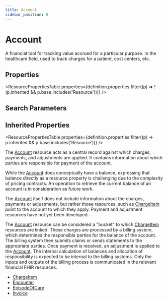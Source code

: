 ```yaml
---
title: Account
sidebar_position: 0
---
```


# Account

A financial tool for tracking value accrued for a particular purpose.  In the healthcare field, used to track charges for a patient, cost centers, etc.

<Tabs queryString="intro-section">
<TabItem value="schema" label="Schema" default>


## Properties


<ResourcePropertiesTable properties={definition.properties.filter((p) => !(p.inherited && p.base.includes('Resource')))} />

## Search Parameters

<SearchParamsTable searchParams={definition.searchParameters} />

## Inherited Properties

<ResourcePropertiesTable properties={definition.properties.filter((p) => p.inherited && p.base.includes('Resource'))} />

</TabItem>
  <TabItem value="usage" label="Usage">
    <div> <a name="scope"></a>  <p> The <a href="/docs/api/fhir/resources/account">Account</a> resource acts as a central record against which charges, payments, and adjustments are applied.  It contains information about which parties are responsible for payment of the account. </p> <p> While the <a href="/docs/api/fhir/resources/account">Account</a> does conceptually have a balance, expressing that balance directly as a resource property is challenging due to the complexity of pricing contracts.  An operation to retrieve the current balance of an account is in consideration as future work. </p> </div>
    </TabItem>
  <TabItem value="relationships" label="Relationships">
    <div>  <p> The <a href="/docs/api/fhir/resources/account">Account</a> itself does not include information about the charges, payments or adjustments, but rather those resources, such as <a href="/docs/api/fhir/resources/chargeitem">ChargeItem</a> point to the account to which they apply.  Payment and adjustment resources have not yet been developed. </p> </div>
    </TabItem>
  <TabItem value="backgroundAndContext" label="Background and Context">
    <div>  <p> The <a href="/docs/api/fhir/resources/account">Account</a> resource can be considered a "bucket" to which <a href="/docs/api/fhir/resources/chargeitem">ChargeItem</a> resources are linked.  These charges are processed by a billing system, which determines the responsible parties for the balance of the account.  The billing system then submits claims or sends statements to the appropriate parties.  Once payment is received, an adjustment is applied to the <a href="/docs/api/fhir/resources/account">Account</a>.  The internal calculation of balances and allocation of responsibility is expected to be internal to the billing systems.  Only the inputs and outputs of the billing process is communicated in the relevant financial FHIR resources. </p> </div>
    </TabItem>
  <TabItem value="referencedBy" label="Referenced By">
    <ul><li><a href="/docs/api/fhir/resources/chargeitem">ChargeItem</a></li>
<li><a href="/docs/api/fhir/resources/encounter">Encounter</a></li>
<li><a href="/docs/api/fhir/resources/episodeofcare">EpisodeOfCare</a></li>
<li><a href="/docs/api/fhir/resources/invoice">Invoice</a></li></ul>
    </TabItem>

</Tabs>
